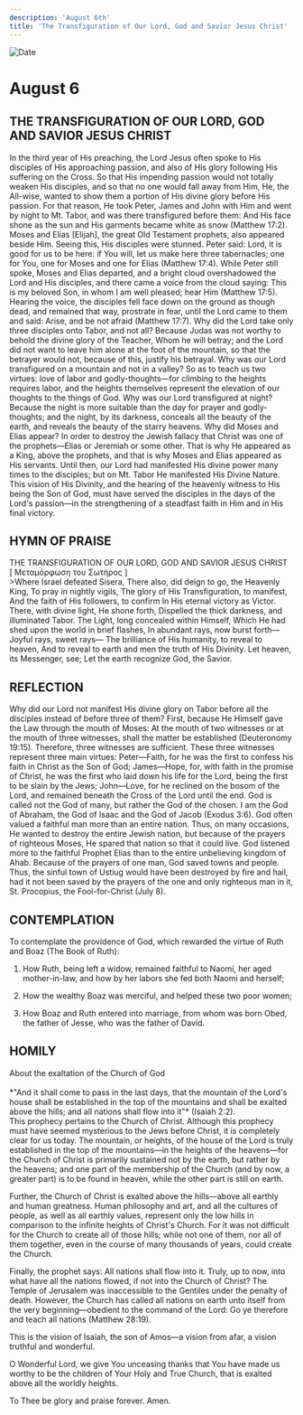 ```yaml
---
description: 'August 6th'
title: 'The Transfiguration of Our Lord, God and Savior Jesus Christ'
---
```


<CustomPaginator />
<RunningHead />

<Image src="/title-imprint.png" height={68} width={50} alt="Date" className="title-imprint"/>

# <div id="date">August <Image className="four-dot" src="/four-dot.png" height={15} width={15} alt="" />6</div>

## THE TRANSFIGURATION OF OUR LORD, GOD AND SAVIOR JESUS CHRIST 

In the third year of His preaching, the Lord Jesus often spoke to His disciples of His approaching passion, and also of His glory following His suffering on the Cross. So that His impending passion would not totally weaken His disciples, and so that no one would fall away from Him, He, the All-wise, wanted to show them a portion of His divine glory before His passion. For that reason, He took Peter, James and John with Him and went by night to Mt. Tabor, and was there transfigured before them: And His face shone as the sun and His garments became white as snow (Matthew 17:2). Moses and Elias [Elijah], the great Old Testament prophets, also appeared beside Him. Seeing this, His disciples were stunned. Peter said: Lord, it is good for us to be here: if You will, let us make here three tabernacles; one for You, one for Moses and one for Elias (Matthew 17:4). While Peter still spoke, Moses and Elias departed, and a bright cloud overshadowed the Lord and His disciples, and there came a voice from the cloud saying: This is my beloved Son, in whom I am well pleased; hear Him (Matthew 17:5). Hearing the voice, the disciples fell face down on the ground as though dead, and remained that way, prostrate in fear, until the Lord came to them and said: Arise, and be not afraid (Matthew 17:7). Why did the Lord take only three disciples onto Tabor, and not all? Because Judas was not worthy to behold the divine glory of the Teacher, Whom he will betray; and the Lord did not want to leave him alone at the foot of the mountain, so that the betrayer would not, because of this, justify his betrayal. Why was our Lord transfigured on a mountain and not in a valley? So as to teach us two virtues: love of labor and godly-thoughts—for climbing to the heights requires labor, and the heights themselves represent the elevation of our thoughts to the things of God. Why was our Lord transfigured at night? Because the night is more suitable than the day for prayer and godly-thoughts; and the night, by its darkness, conceals all the beauty of the earth, and reveals the beauty of the starry heavens. Why did Moses and Elias appear? In order to destroy the Jewish fallacy that Christ was one of the prophets—Elias or Jeremiah or some other. That is why He appeared as a King, above the prophets, and that is why Moses and Elias appeared as His servants. Until then, our Lord had manifested His divine power many times to the disciples; but on Mt. Tabor He manifested His Divine Nature. This vision of His Divinity, and the hearing of the heavenly witness to His being the Son of God, must have served the disciples in the days of the Lord's passion—in the strengthening of a steadfast faith in Him and in His final victory.


## HYMN OF PRAISE
<div style={{textAlign:'center', color:'crimson', fontWeight:'bold'}}>
THE TRANSFIGURATION OF OUR LORD, GOD AND SAVIOR JESUS CHRIST<br />
[ Μεταμόρφωση του Σωτήρος ]
</div>
>Where Israel defeated Sisera,  
There also, did deign to go, the Heavenly King,  
To pray in nightly vigils,  
The glory of His Transfiguration, to manifest,  
And the faith of His followers, to confirm  
In His eternal victory as Victor.  
There, with divine light, He shone forth,  
Dispelled the thick darkness, and illuminated Tabor.  
The Light, long concealed within Himself,  
Which He had shed upon the world in brief flashes,  
In abundant rays, now burst forth—  
Joyful rays, sweet rays—  
The brilliance of His humanity, to reveal to heaven,  
And to reveal to earth and men the truth of His Divinity.  
Let heaven, its Messenger, see;  
Let the earth recognize God, the Savior.  


## REFLECTION

Why did our Lord not manifest His divine glory on Tabor before all the disciples instead of before three of them? First, because He Himself gave the Law through the mouth of Moses: At the mouth of two witnesses or at the mouth of three witnesses, shall the matter be established (Deuteronomy 19:15). Therefore, three witnesses are sufficient. These three witnesses represent three main virtues: Peter—Faith, for he was the first to confess his faith in Christ as the Son of God; James—Hope, for, with faith in the promise of Christ, he was the first who laid down his life for the Lord, being the first to be slain by the Jews; John—Love, for he reclined on the bosom of the Lord, and remained beneath the Cross of the Lord until the end. God is called not the God of many, but rather the God of the chosen. I am the God of Abraham, the God of Isaac and the God of Jacob (Exodus 3:6). God often valued a faithful man more than an entire nation. Thus, on many occasions, He wanted to destroy the entire Jewish nation, but because of the prayers of righteous Moses, He spared that nation so that it could live. God listened more to the faithful Prophet Elias than to the entire unbelieving kingdom of Ahab. Because of the prayers of one man, God saved towns and people. Thus, the sinful town of Ustiug would have been destroyed by fire and hail, had it not been saved by the prayers of the one and only righteous man in it, St. Procopius, the Fool-for-Christ (July 8).


## CONTEMPLATION

To contemplate the providence of God, which rewarded the virtue of Ruth and Boaz (The Book of Ruth):

1. How Ruth, being left a widow, remained faithful to Naomi, her aged mother-in-law, and how by her labors she fed both Naomi and herself;

2. How the wealthy Boaz was merciful, and helped these two poor women;

3. How Boaz and Ruth entered into marriage, from whom was born Obed, the father of Jesse, who was the father of David.


## HOMILY
<div style={{textAlign:'center', color:'crimson', fontWeight:'bold'}}>
About the exaltation of the Church of God
</div>
<br />
<div style={{textAlign:'right'}}>
*"And it shall come to pass in the last days, that the mountain of the Lord's house shall be established in the top of the mountains and shall be exalted above the hills; and all nations shall flow into it"* (Isaiah 2:2).
</div>
This prophecy pertains to the Church of Christ. Although this prophecy must have seemed mysterious to the Jews before Christ, it is completely clear for us today. The mountain, or heights, of the house of the Lord is truly established in the top of the mountains—in the heights of the heavens—for the Church of Christ is primarily sustained not by the earth, but rather by the heavens; and one part of the membership of the Church (and by now, a greater part) is to be found in heaven, while the other part is still on earth.

Further, the Church of Christ is exalted above the hills—above all earthly and human greatness. Human philosophy and art, and all the cultures of people, as well as all earthly values, represent only the low hills in comparison to the infinite heights of Christ's Church. For it was not difficult for the Church to create all of those hills; while not one of them, nor all of them together, even in the course of many thousands of years, could create the Church.

Finally, the prophet says: All nations shall flow into it. Truly, up to now, into what have all the nations flowed, if not into the Church of Christ? The Temple of Jerusalem was inaccessible to the Gentiles under the penalty of death. However, the Church has called all nations on earth unto itself from the very beginning—obedient to the command of the Lord: Go ye therefore and teach all nations (Matthew 28:19).

This is the vision of Isaiah, the son of Amos—a vision from afar, a vision truthful and wonderful.

O Wonderful Lord, we give You unceasing thanks that You have made us worthy to be the children of Your Holy and True Church, that is exalted above all the worldly heights.

To Thee be glory and praise forever. Amen.